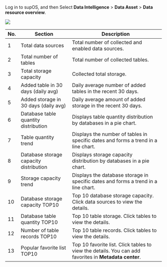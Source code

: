 Log in to supOS, and then Select **Data Intelligence** > **Data Asset** > **Data resource overview**.

![](https://wordpressfreezonex.oss-cn-hangzhou.aliyuncs.com/supDAM/5.png)

<table>
  <thead>
    <tr>
      <th>No.</th>
      <th>Section</th>
      <th>Description</th>
    </tr>
  </thead>
  <tbody>
    <tr>
      <td>1</td>
      <td>Total data sources</td>
      <td>Total number of collected and enabled data sources.</td>
    </tr>
    <tr>
      <td>2</td>
      <td>Total number of tables</td>
      <td>Total number of collected tables.</td>
    </tr>
    <tr>
      <td>3</td>
      <td>Total storage capacity</td>
      <td>Collected total storage.</td>
    </tr>
    <tr>
      <td>4</td>
      <td>Added table in 30 days (daily avg)</td>
      <td>Daily average number of added tables in the recent 30 days.</td>
    </tr>
    <tr>
      <td>5</td>
      <td>Added storage in 30 days (daily avg)</td>
      <td>Daily average amount of added storage in the recent 30 days.</td>
    </tr>
    <tr>
      <td>6</td>
      <td>Database table quantity distribution</td>
      <td>Displays table quantity distribution by databases in a pie chart.</td>
    </tr>
    <tr>
      <td>7</td>
      <td>Table quantity trend</td>
      <td>Displays the number of tables in specific dates and forms a trend in a line chart.</td>
    </tr>
    <tr>
      <td>8</td>
      <td>Database storage capacity distribution</td>
      <td>Displays storage capacity distribution by databases in a pie chart.</td>
    </tr>
    <tr>
      <td>9</td>
      <td>Storage capacity trend</td>
      <td>Displays the database storage in specific dates and forms a trend in a line chart.</td>
    </tr>
    <tr>
      <td>10</td>
      <td>Database storage capacity TOP10</td>
      <td>Top 10 database storage capacity. Click data sources to view the details.</td>
    </tr>
    <tr>
      <td>11</td>
      <td>Database table quantity TOP10</td>
      <td>Top 10 table storage. Click tables to view the details.</td>
    </tr>
    <tr>
      <td>12</td>
      <td>Number of table records TOP10</td>
      <td>Top 10 table records. Click tables to view the details.</td>
    </tr>
    <tr>
      <td>13</td>
      <td>Popular favorite list TOP10</td>
      <td>Top 10 favorite list. Click tables to view the details. You can add favorites in <b>Metadata center</b>.</td>
    </tr>
  </tbody>
</table>


